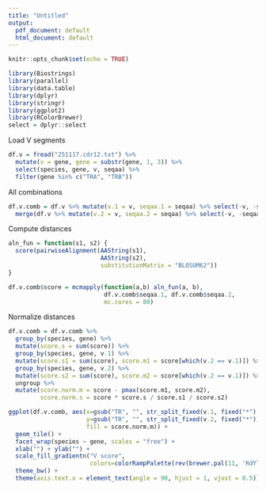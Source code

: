 ```yaml
---
title: "Untitled"
output:
  pdf_document: default
  html_document: default
---
```


```r
knitr::opts_chunk$set(echo = TRUE)
```

```r
library(Biostrings)
library(parallel)
library(data.table)
library(dplyr)
library(stringr)
library(ggplot2)
library(RColorBrewer)
select = dplyr::select 
```

Load V segments

```r
df.v = fread("251117.cdr12.txt") %>%
  mutate(v = gene, gene = substr(gene, 1, 3)) %>%
  select(species, gene, v, seqaa) %>%
  filter(gene %in% c("TRA", "TRB"))
```

All combinations

```r
df.v.comb = df.v %>% mutate(v.1 = v, seqaa.1 = seqaa) %>% select(-v, -seqaa) %>%
  merge(df.v %>% mutate(v.2 = v, seqaa.2 = seqaa) %>% select(-v, -seqaa))
```

Compute distances

```r
aln_fun = function(s1, s2) {
  score(pairwiseAlignment(AAString(s1),
                          AAString(s2),
                          substitutionMatrix = "BLOSUM62"))
}

df.v.comb$score = mcmapply(function(a,b) aln_fun(a, b),
                           df.v.comb$seqaa.1, df.v.comb$seqaa.2,
                           mc.cores = 80)
```

Normalize distances

```r
df.v.comb = df.v.comb %>%
  group_by(species, gene) %>%
  mutate(score.s = sum(score)) %>%
  group_by(species, gene, v.1) %>%
  mutate(score.s1 = sum(score), score.m1 = score[which(v.2 == v.1)]) %>%
  group_by(species, gene, v.2) %>%
  mutate(score.s2 = sum(score), score.m2 = score[which(v.2 == v.1)]) %>%
  ungroup %>%
  mutate(score.norm.m = score - pmax(score.m1, score.m2),
         score.norm.s = score * score.s / score.s1 / score.s2)
```

```r
ggplot(df.v.comb, aes(x=gsub("TR", "", str_split_fixed(v.1, fixed("*"), 2)[,1]), 
                      y=gsub("TR", "", str_split_fixed(v.2, fixed("*"), 2)[,1]), 
                      fill = score.norm.m)) +
  geom_tile() +
  facet_wrap(species ~ gene, scales = "free") +
  xlab("") + ylab("") +
  scale_fill_gradientn("V score",
                       colors=colorRampPalette(rev(brewer.pal(11, 'RdYlBu')))(32)) +
  theme_bw() +
  theme(axis.text.x = element_text(angle = 90, hjust = 1, vjust = 0.5))
```
